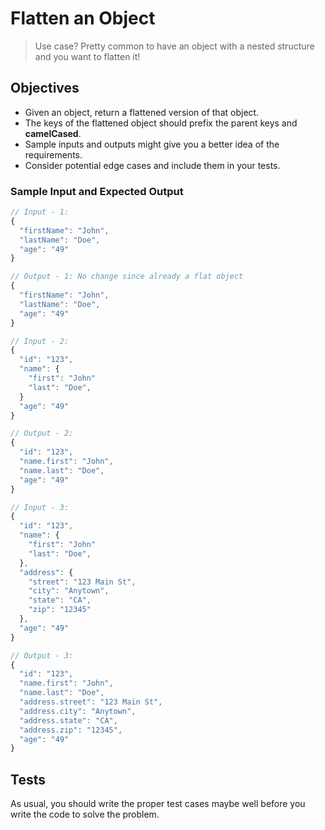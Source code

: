 
# Flatten an Object

> Use case? Pretty common to have an object with a nested structure and you want to flatten it! 

## Objectives

- Given an object, return a flattened version of that object.
- The keys of the flattened object should prefix the parent keys and **camelCased**.
- Sample inputs and outputs might give you a better idea of the requirements.
- Consider potential edge cases and include them in your tests.

### Sample Input and Expected Output

```js
// Input - 1: 
{
  "firstName": "John",
  "lastName": "Doe",
  "age": "49"
}
```

```js
// Output - 1: No change since already a flat object
{
  "firstName": "John",
  "lastName": "Doe",
  "age": "49"
}
```

```js
// Input - 2: 
{
  "id": "123",
  "name": {
    "first": "John"
    "last": "Doe",
  }
  "age": "49"
}
```

```js
// Output - 2:
{
  "id": "123",
  "name.first": "John",
  "name.last": "Doe",
  "age": "49"
}
```

```js
// Input - 3: 
{
  "id": "123",
  "name": {
    "first": "John"
    "last": "Doe",
  },
  "address": {
    "street": "123 Main St",
    "city": "Anytown",
    "state": "CA",
    "zip": "12345"
  },
  "age": "49"
}
```

```js
// Output - 3:
{
  "id": "123",
  "name.first": "John",
  "name.last": "Doe",
  "address.street": "123 Main St",
  "address.city": "Anytown",
  "address.state": "CA",
  "address.zip": "12345",
  "age": "49"
}
```

## Tests

As usual, you should write the proper test cases maybe well before you write the code to solve the problem.